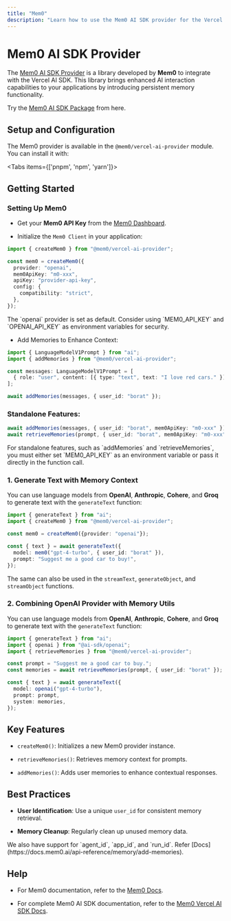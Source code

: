 ```yaml
---
title: "Mem0"
description: "Learn how to use the Mem0 AI SDK provider for the Vercel AI SDK."
---
```


# Mem0 AI SDK Provider

The [Mem0 AI SDK Provider](https://github.com/mem0ai/mem0/tree/main/vercel-ai-sdk) is a library developed by **Mem0** to integrate with the Vercel AI SDK. This library brings enhanced AI interaction capabilities to your applications by introducing persistent memory functionality. 

Try the [Mem0 AI SDK Package](https://www.npmjs.com/package/@mem0/vercel-ai-provider) from here.

## Setup and Configuration

The Mem0 provider is available in the `@mem0/vercel-ai-provider` module. You can install it with:

<Tabs items={['pnpm', 'npm', 'yarn']}>
  <Tab>
    <Snippet text="pnpm add @mem0/vercel-ai-provider" dark />
  </Tab>

  <Tab>
    <Snippet text="npm install @mem0/vercel-ai-provider" dark />
  </Tab>

  <Tab>
    <Snippet text="yarn add @mem0/vercel-ai-provider" dark />
  </Tab>
</Tabs>

## Getting Started

### Setting Up Mem0

* Get your **Mem0 API Key** from the [Mem0 Dashboard](https://app.mem0.ai/dashboard/api-keys).

* Initialize the `Mem0 Client` in your application:

```ts
import { createMem0 } from "@mem0/vercel-ai-provider";

const mem0 = createMem0({
  provider: "openai",
  mem0ApiKey: "m0-xxx",
  apiKey: "provider-api-key",
  config: {
    compatibility: "strict",
  },
});
```

<Note>
  The `openai` provider is set as default. Consider using `MEM0_API_KEY` and `OPENAI_API_KEY` as environment variables for security.
</Note>

* Add Memories to Enhance Context:

```ts
import { LanguageModelV1Prompt } from "ai";
import { addMemories } from "@mem0/vercel-ai-provider";

const messages: LanguageModelV1Prompt = [
  { role: "user", content: [{ type: "text", text: "I love red cars." }] },
];

await addMemories(messages, { user_id: "borat" });
```

### Standalone Features:

```ts
await addMemories(messages, { user_id: "borat", mem0ApiKey: "m0-xxx" });
await retrieveMemories(prompt, { user_id: "borat", mem0ApiKey: "m0-xxx" });
```

<Note>
  For standalone features, such as `addMemories` and `retrieveMemories`, you must either set `MEM0_API_KEY` as an environment variable or pass it directly in the function call.
</Note>

### 1. Generate Text with Memory Context

You can use language models from **OpenAI**, **Anthropic**, **Cohere**, and **Groq** to generate text with the `generateText` function:

```ts
import { generateText } from "ai";
import { createMem0 } from "@mem0/vercel-ai-provider";

const mem0 = createMem0({provider: "openai"});

const { text } = await generateText({
  model: mem0("gpt-4-turbo", { user_id: "borat" }),
  prompt: "Suggest me a good car to buy!",
});
```

The same can also be used in the `streamText`, `generateObject`, and `streamObject` functions.

### 2. Combining OpenAI Provider with Memory Utils

You can use language models from **OpenAI**, **Anthropic**, **Cohere**, and **Groq** to generate text with the `generateText` function:

```ts
import { generateText } from "ai";
import { openai } from "@ai-sdk/openai";
import { retrieveMemories } from "@mem0/vercel-ai-provider";

const prompt = "Suggest me a good car to buy.";
const memories = await retrieveMemories(prompt, { user_id: "borat" });

const { text } = await generateText({
  model: openai("gpt-4-turbo"),
  prompt: prompt,
  system: memories,
});
```

## Key Features

* `createMem0()`: Initializes a new Mem0 provider instance.

* `retrieveMemories()`: Retrieves memory context for prompts.

* `addMemories()`: Adds user memories to enhance contextual responses.

## Best Practices

* **User Identification**: Use a unique `user_id` for consistent memory retrieval.

* **Memory Cleanup**: Regularly clean up unused memory data.

<Note>
  We also have support for `agent_id`, `app_id`, and `run_id`. Refer [Docs](https://docs.mem0.ai/api-reference/memory/add-memories).
</Note>

## Help

* For Mem0 documentation, refer to the [Mem0 Docs](https://docs.mem0.ai).

* For complete Mem0 AI SDK documentation, refer to the [Mem0 Vercel AI SDK Docs](https://docs.mem0.ai/integrations/vercel-ai-sdk#getting-started).